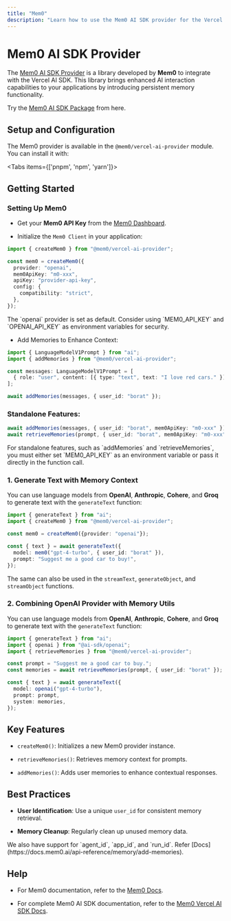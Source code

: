 ```yaml
---
title: "Mem0"
description: "Learn how to use the Mem0 AI SDK provider for the Vercel AI SDK."
---
```


# Mem0 AI SDK Provider

The [Mem0 AI SDK Provider](https://github.com/mem0ai/mem0/tree/main/vercel-ai-sdk) is a library developed by **Mem0** to integrate with the Vercel AI SDK. This library brings enhanced AI interaction capabilities to your applications by introducing persistent memory functionality. 

Try the [Mem0 AI SDK Package](https://www.npmjs.com/package/@mem0/vercel-ai-provider) from here.

## Setup and Configuration

The Mem0 provider is available in the `@mem0/vercel-ai-provider` module. You can install it with:

<Tabs items={['pnpm', 'npm', 'yarn']}>
  <Tab>
    <Snippet text="pnpm add @mem0/vercel-ai-provider" dark />
  </Tab>

  <Tab>
    <Snippet text="npm install @mem0/vercel-ai-provider" dark />
  </Tab>

  <Tab>
    <Snippet text="yarn add @mem0/vercel-ai-provider" dark />
  </Tab>
</Tabs>

## Getting Started

### Setting Up Mem0

* Get your **Mem0 API Key** from the [Mem0 Dashboard](https://app.mem0.ai/dashboard/api-keys).

* Initialize the `Mem0 Client` in your application:

```ts
import { createMem0 } from "@mem0/vercel-ai-provider";

const mem0 = createMem0({
  provider: "openai",
  mem0ApiKey: "m0-xxx",
  apiKey: "provider-api-key",
  config: {
    compatibility: "strict",
  },
});
```

<Note>
  The `openai` provider is set as default. Consider using `MEM0_API_KEY` and `OPENAI_API_KEY` as environment variables for security.
</Note>

* Add Memories to Enhance Context:

```ts
import { LanguageModelV1Prompt } from "ai";
import { addMemories } from "@mem0/vercel-ai-provider";

const messages: LanguageModelV1Prompt = [
  { role: "user", content: [{ type: "text", text: "I love red cars." }] },
];

await addMemories(messages, { user_id: "borat" });
```

### Standalone Features:

```ts
await addMemories(messages, { user_id: "borat", mem0ApiKey: "m0-xxx" });
await retrieveMemories(prompt, { user_id: "borat", mem0ApiKey: "m0-xxx" });
```

<Note>
  For standalone features, such as `addMemories` and `retrieveMemories`, you must either set `MEM0_API_KEY` as an environment variable or pass it directly in the function call.
</Note>

### 1. Generate Text with Memory Context

You can use language models from **OpenAI**, **Anthropic**, **Cohere**, and **Groq** to generate text with the `generateText` function:

```ts
import { generateText } from "ai";
import { createMem0 } from "@mem0/vercel-ai-provider";

const mem0 = createMem0({provider: "openai"});

const { text } = await generateText({
  model: mem0("gpt-4-turbo", { user_id: "borat" }),
  prompt: "Suggest me a good car to buy!",
});
```

The same can also be used in the `streamText`, `generateObject`, and `streamObject` functions.

### 2. Combining OpenAI Provider with Memory Utils

You can use language models from **OpenAI**, **Anthropic**, **Cohere**, and **Groq** to generate text with the `generateText` function:

```ts
import { generateText } from "ai";
import { openai } from "@ai-sdk/openai";
import { retrieveMemories } from "@mem0/vercel-ai-provider";

const prompt = "Suggest me a good car to buy.";
const memories = await retrieveMemories(prompt, { user_id: "borat" });

const { text } = await generateText({
  model: openai("gpt-4-turbo"),
  prompt: prompt,
  system: memories,
});
```

## Key Features

* `createMem0()`: Initializes a new Mem0 provider instance.

* `retrieveMemories()`: Retrieves memory context for prompts.

* `addMemories()`: Adds user memories to enhance contextual responses.

## Best Practices

* **User Identification**: Use a unique `user_id` for consistent memory retrieval.

* **Memory Cleanup**: Regularly clean up unused memory data.

<Note>
  We also have support for `agent_id`, `app_id`, and `run_id`. Refer [Docs](https://docs.mem0.ai/api-reference/memory/add-memories).
</Note>

## Help

* For Mem0 documentation, refer to the [Mem0 Docs](https://docs.mem0.ai).

* For complete Mem0 AI SDK documentation, refer to the [Mem0 Vercel AI SDK Docs](https://docs.mem0.ai/integrations/vercel-ai-sdk#getting-started).